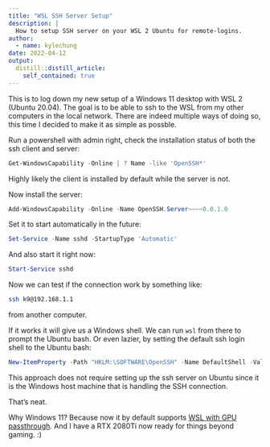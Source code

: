 ```yaml
---
title: "WSL SSH Server Setup"
description: |
  How to setup SSH server on your WSL 2 Ubuntu for remote-logins.
author:
  - name: kylechung
date: 2022-04-12
output:
  distill::distill_article:
    self_contained: true
---
```


This is to log down my new setup of a Windows 11 desktop with WSL 2 (Ubuntu 20.04).
The goal is to be able to ssh to the WSL from my other computers in the local network.
There are indeed multiple ways of doing so,
this time I decided to make it as simple as possble.

Run a powershell with admin right,
check the installation status of both the ssh client and server:

```powershell
Get-WindowsCapability -Online | ? Name -like 'OpenSSH*'
```

Highly likely the client is installed by default while the server is not.

Now install the server:

```powershell
Add-WindowsCapability -Online -Name OpenSSH.Server~~~~0.0.1.0
```

Set it to start automatically in the future:

```powershell
Set-Service -Name sshd -StartupType 'Automatic'
```

And also start it right now:

```powershell
Start-Service sshd
```

Now we can test if the connection work by something like:

```bash
ssh k9@192.168.1.1
```

from another computer.

If it works it will give us a Windows shell.
We can run `wsl` from there to prompt the Ubuntu bash.
Or even lazier,
by setting the default ssh login shell to the Ubuntu bash:

```powershell
New-ItemProperty -Path "HKLM:\SOFTWARE\OpenSSH" -Name DefaultShell -Value "C:\WINDOWS\System32\bash.exe" -PropertyType String -Force
```

This approach does not require setting up the ssh server on Ubuntu since it is the Windows host machine that is handling the SSH connection.

That's neat.

Why Windows 11? Because now it by default supports [WSL with GPU passthrough](https://developer.nvidia.com/cuda/wsl).
And I have a RTX 2080Ti now ready for things beyond gaming. :)
